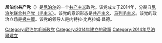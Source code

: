 {{expand|time=2015-10-05T05:50:47+00:00}}
{{unreferenced|time=2015-10-05T05:50:47+00:00}}
{{other uses|尼泊尔共产主义政党列表}}
'''尼泊尔共产党'''（{{lang-ne|नेपाल कम्युनिस्ट पार्टी}}）是[[尼泊尔|尼泊尔]]的一个[[共产主义|共产主义]]政党。该党成立于2014年，分裂自[[尼泊尔联合共产党（毛主义）|尼泊尔联合共产党（毛主义）]]。该党的意识形态是[[共产主义|共产主义]]、[[马列毛主义|马列毛主义]]。该党的政治立场是[[极左翼|极左翼]]。该党的领导人是内特拉·比克拉姆·昌德。

{{尼泊尔的共产党|nocat}}
[[Category:尼泊尔毛派政党|Category:尼泊尔毛派政党]]
[[Category:2014年建立的政黨|Category:2014年建立的政黨]]
[[Category:2014年尼泊爾建立|Category:2014年尼泊爾建立]]